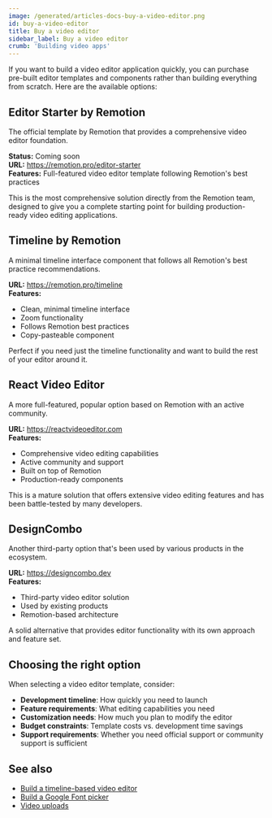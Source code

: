 ```yaml
---
image: /generated/articles-docs-buy-a-video-editor.png
id: buy-a-video-editor
title: Buy a video editor
sidebar_label: Buy a video editor
crumb: 'Building video apps'
---
```


If you want to build a video editor application quickly, you can purchase pre-built editor templates and components rather than building everything from scratch. Here are the available options:

## Editor Starter by Remotion

The official template by Remotion that provides a comprehensive video editor foundation.

**Status:** Coming soon  
**URL:** https://remotion.pro/editor-starter  
**Features:** Full-featured video editor template following Remotion's best practices

This is the most comprehensive solution directly from the Remotion team, designed to give you a complete starting point for building production-ready video editing applications.

## Timeline by Remotion

A minimal timeline interface component that follows all Remotion's best practice recommendations.

**URL:** https://remotion.pro/timeline  
**Features:**

- Clean, minimal timeline interface
- Zoom functionality
- Follows Remotion best practices
- Copy-pasteable component

Perfect if you need just the timeline functionality and want to build the rest of your editor around it.

## React Video Editor

A more full-featured, popular option based on Remotion with an active community.

**URL:** https://reactvideoeditor.com  
**Features:**

- Comprehensive video editing capabilities
- Active community and support
- Built on top of Remotion
- Production-ready components

This is a mature solution that offers extensive video editing features and has been battle-tested by many developers.

## DesignCombo

Another third-party option that's been used by various products in the ecosystem.

**URL:** https://designcombo.dev  
**Features:**

- Third-party video editor solution
- Used by existing products
- Remotion-based architecture

A solid alternative that provides editor functionality with its own approach and feature set.

## Choosing the right option

When selecting a video editor template, consider:

- **Development timeline**: How quickly you need to launch
- **Feature requirements**: What editing capabilities you need
- **Customization needs**: How much you plan to modify the editor
- **Budget constraints**: Template costs vs. development time savings
- **Support requirements**: Whether you need official support or community support is sufficient

## See also

- [Build a timeline-based video editor](/docs/building-a-timeline)
- [Build a Google Font picker](/docs/font-picker)
- [Video uploads](/docs/video-uploads)

